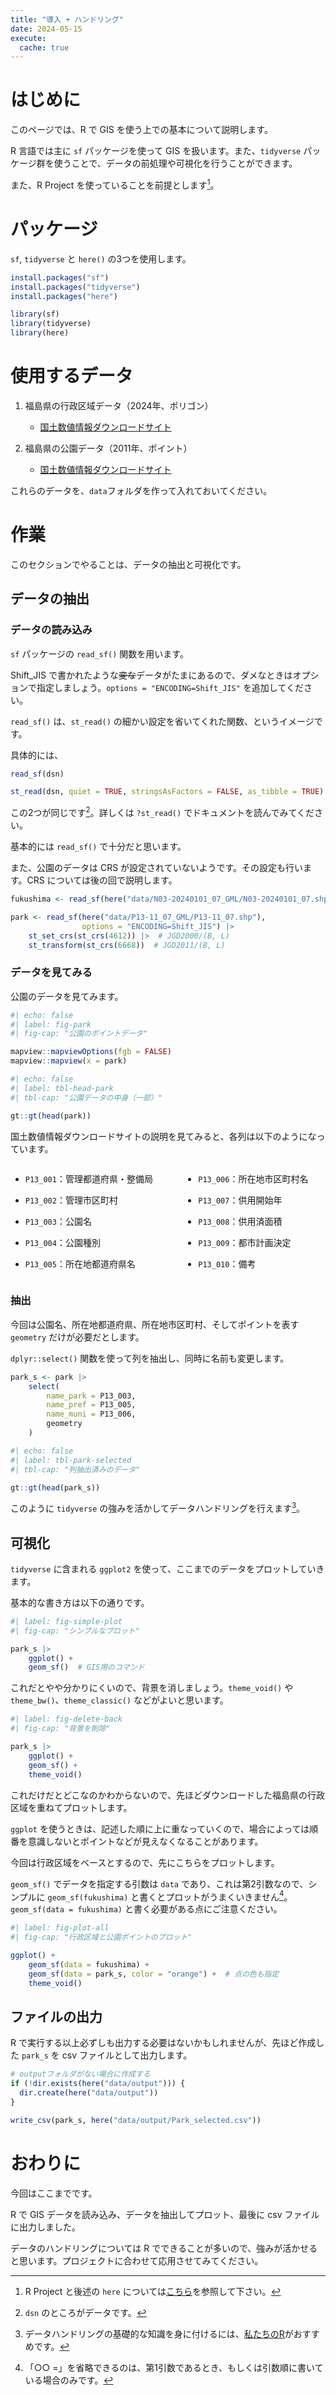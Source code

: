 ```yaml
---
title: "導入 + ハンドリング"
date: 2024-05-15
execute: 
  cache: true
---
```


# はじめに

このページでは、R で GIS を使う上での基本について説明します。

R 言語では主に `sf` パッケージを使って GIS を扱います。また、`tidyverse` パッケージ群を使うことで、データの前処理や可視化を行うことができます。

また、R Project を使っていることを前提とします^[R Project と後述の `here` については[こちら](https://yo5uke.github.io/tips/240515_rproj/index.html)を参照して下さい。]。

# パッケージ

`sf`, `tidyverse` と `here()` の3つを使用します。

```.r
install.packages("sf")
install.packages("tidyverse")
install.packages("here")
```

```r
library(sf)
library(tidyverse)
library(here)
```

# 使用するデータ

1. 福島県の行政区域データ（2024年、ポリゴン）

    - [国土数値情報ダウンロードサイト](https://nlftp.mlit.go.jp/ksj/gml/datalist/KsjTmplt-N03-2024.html)

2. 福島県の公園データ（2011年、ポイント）

    - [国土数値情報ダウンロードサイト](https://nlftp.mlit.go.jp/ksj/gml/datalist/KsjTmplt-P13.html)

これらのデータを、`data`フォルダを作って入れておいてください。

# 作業

このセクションでやることは、データの抽出と可視化です。

## データの抽出

### データの読み込み

`sf` パッケージの `read_sf()` 関数を用います。

Shift_JIS で書かれたような~~変な~~データがたまにあるので、ダメなときはオプションで指定しましょう。`options = "ENCODING=Shift_JIS"` を追加してください。

::: {.callout-note title="読み込みに使う関数について" collapse="true"}
`read_sf()` は、`st_read()` の細かい設定を省いてくれた関数、というイメージです。

具体的には、

```.r
read_sf(dsn)

st_read(dsn, quiet = TRUE, stringsAsFactors = FALSE, as_tibble = TRUE)
```

この2つが同じです^[`dsn` のところがデータです。]。詳しくは `?st_read()` でドキュメントを読んでみてください。

基本的には `read_sf()` で十分だと思います。
:::
    
また、公園のデータは CRS が設定されていないようです。その設定も行います。CRS については後の回で説明します。

```r
fukushima <- read_sf(here("data/N03-20240101_07_GML/N03-20240101_07.shp"))

park <- read_sf(here("data/P13-11_07_GML/P13-11_07.shp"), 
                options = "ENCODING=Shift_JIS") |> 
    st_set_crs(st_crs(4612)) |>  # JGD2000/(B, L)
    st_transform(st_crs(6668))  # JGD2011/(B, L)
```

### データを見てみる

公園のデータを見てみます。

```r
#| echo: false
#| label: fig-park
#| fig-cap: "公園のポイントデータ"

mapview::mapviewOptions(fgb = FALSE)
mapview::mapview(x = park)
```

```r
#| echo: false
#| label: tbl-head-park
#| tbl-cap: "公園データの中身（一部）"

gt::gt(head(park))
```

国土数値情報ダウンロードサイトの説明を見てみると、各列は以下のようになっています。

:::: {.columns}
::: {.column}
- `P13_001`：管理都道府県・整備局

- `P13_002`：管理市区町村

- `P13_003`：公園名

- `P13_004`：公園種別

- `P13_005`：所在地都道府県名
:::

::: {.column}

- `P13_006`：所在地市区町村名

- `P13_007`：供用開始年

- `P13_008`：供用済面積

- `P13_009`：都市計画決定

- `P13_010`：備考
:::
::::

### 抽出

今回は公園名、所在地都道府県、所在地市区町村、そしてポイントを表す `geometry` だけが必要だとします。

`dplyr::select()` 関数を使って列を抽出し、同時に名前も変更します。

```r
park_s <- park |> 
    select(
        name_park = P13_003, 
        name_pref = P13_005, 
        name_muni = P13_006, 
        geometry
    )
```

```r
#| echo: false
#| label: tbl-park-selected
#| tbl-cap: "列抽出済みのデータ"

gt::gt(head(park_s))
```

このように `tidyverse` の強みを活かしてデータハンドリングを行えます^[データハンドリングの基礎的な知識を身に付けるには、[私たちのR](https://www.jaysong.net/RBook/)がおすすめです。]。

## 可視化

`tidyverse` に含まれる `ggplot2` を使って、ここまでのデータをプロットしていきます。

基本的な書き方は以下の通りです。

```r
#| label: fig-simple-plot
#| fig-cap: "シンプルなプロット"

park_s |> 
    ggplot() + 
    geom_sf()  # GIS用のコマンド
```

これだとやや分かりにくいので、背景を消しましょう。`theme_void()` や `theme_bw()`、`theme_classic()` などがよいと思います。

```r
#| label: fig-delete-back
#| fig-cap: "背景を削除"

park_s |> 
    ggplot() + 
    geom_sf() + 
    theme_void()
```

これだけだとどこなのかわからないので、先ほどダウンロードした福島県の行政区域を重ねてプロットします。

::: {.callout-note title="プロットするとき"}
`ggplot` を使うときは、記述した順に上に重なっていくので、場合によっては順番を意識しないとポイントなどが見えなくなることがあります。

今回は行政区域をベースとするので、先にこちらをプロットします。
:::

::: {.callout-important title="プロットの順番"}
`geom_sf()` でデータを指定する引数は `data` であり、これは第2引数なので、シンプルに `geom_sf(fukushima)` と書くとプロットがうまくいきません^[「○○ =」を省略できるのは、第1引数であるとき、もしくは引数順に書いている場合のみです。]。`geom_sf(data = fukushima)` と書く必要がある点にご注意ください。
:::

```r
#| label: fig-plot-all
#| fig-cap: "行政区域と公園ポイントのプロット"

ggplot() + 
    geom_sf(data = fukushima) + 
    geom_sf(data = park_s, color = "orange") +  # 点の色も指定
    theme_void()
```

## ファイルの出力

R で実行する以上必ずしも出力する必要はないかもしれませんが、先ほど作成した `park_s` を csv ファイルとして出力します。

```.r
# outputフォルダがない場合に作成する
if (!dir.exists(here("data/output"))) {
  dir.create(here("data/output"))
}

write_csv(park_s, here("data/output/Park_selected.csv"))
```

# おわりに

今回はここまでです。

R で GIS データを読み込み、データを抽出してプロット、最後に csv ファイルに出力しました。

データのハンドリングについては R でできることが多いので、強みが活かせると思います。プロジェクトに合わせて応用させてみてください。





